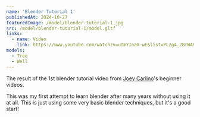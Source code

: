```yaml
---
name: 'Blender Tutorial 1'
publishedAt: 2024-10-27
featuredImage: /model/blender-tutorial-1.jpg
src: /model/blender-tutorial-1/model.gltf
links:
  - name: Video
    link: https://www.youtube.com/watch?v=uOmYInaX-wE&list=PLzg4_2BrWAVwSyEgbgYGGflFefgtrmbay
models:
  - Tree
  - Well
---
```


The result of the 1st blender tutorial video from [Joey Carlino](https://www.youtube.com/@JoeyCarlino)'s beginner videos.

This was my first attempt to learn blender after many years without using it at all. This is just using some very basic blender techniques, but it's a good start!
